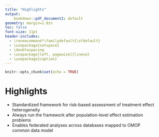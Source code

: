 ```yaml
---
title: "Highlights"
output:
    bookdown::pdf_document2: default
geometry: margin=1.0in
toc: false
font-size: 11pt
header-includes:
  - \renewcommand*\familydefault{\sfdefault}
  - \usepackage{setspace}
  - \doublespacing
  - \usepackage[left, pagewise]{lineno}
  - \usepackage{caption}
---
```


```r
knitr::opts_chunk$set(echo = TRUE)
```

# Highlights
  - Standardized framework for risk-based assessment of treatment effect
    heterogeneity
  - Always run the framework after population-level effect estimation problems
  - Enables federated analyses across databases mapped to OMOP common data model